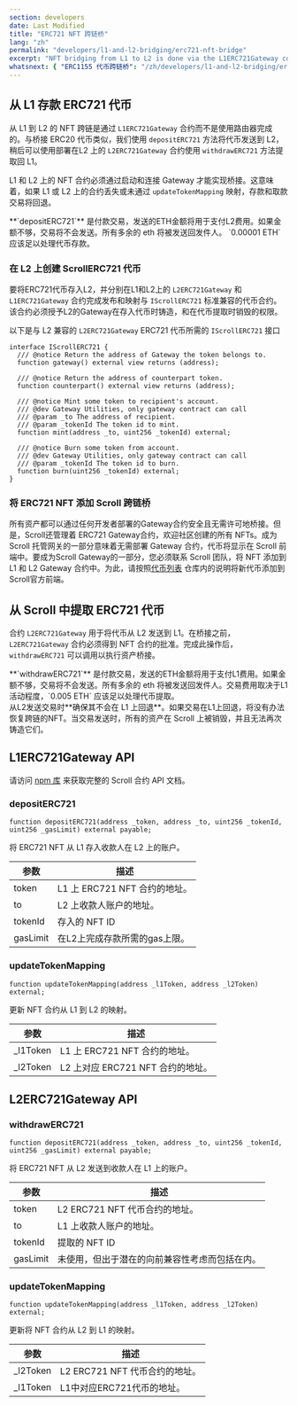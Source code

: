 ```yaml
---
section: developers
date: Last Modified
title: "ERC721 NFT 跨链桥"
lang: "zh"
permalink: "developers/l1-and-l2-bridging/erc721-nft-bridge"
excerpt: "NFT bridging from L1 to L2 is done via the L1ERC721Gateway contract instead of using a router."
whatsnext: { "ERC1155 代币跨链桥": "/zh/developers/l1-and-l2-bridging/erc1155-token-bridge/" }
---
```



## 从 L1 存款 ERC721 代币

从 L1 到 L2 的 NFT 跨链是通过 `L1ERC721Gateway` 合约而不是使用路由器完成的。与桥接 ERC20 代币类似，我们使用 `depositERC721` 方法将代币发送到 L2，稍后可以使用部署在L2 上的 `L2ERC721Gateway` 合约使用 `withdrawERC721` 方法提取回 L1。

L1 和 L2 上的 NFT 合约必须通过启动和连接 Gateway 才能实现桥接。这意味着，如果 L1 或 L2 上的合约丢失或未通过 `updateTokenMapping` 映射，存款和取款交易将回退。

<Aside type="tip" title="">
  **`depositERC721`** 是付款交易，发送的ETH金额将用于支付L2费用。如果金额不够，交易将不会发送。所有多余的 eth 将被发送回发件人。 `0.00001 ETH` 应该足以处理代币存款。
</Aside>

### 在 L2 上创建 ScrollERC721 代币

要将ERC721代币存入L2，并分别在L1和L2上的 `L2ERC721Gateway` 和 `L1ERC721Gateway` 合约完成发布和映射与 `IScrollERC721` 标准兼容的代币合约。该合约必须授予L2的Gateway在存入代币时铸造，和在代币提取时销毁的权限。

以下是与 L2 兼容的 `L2ERC721Gateway` ERC721 代币所需的 `IScrollERC721` 接口

```solidity
interface IScrollERC721 {
  /// @notice Return the address of Gateway the token belongs to.
  function gateway() external view returns (address);

  /// @notice Return the address of counterpart token.
  function counterpart() external view returns (address);

  /// @notice Mint some token to recipient's account.
  /// @dev Gateway Utilities, only gateway contract can call
  /// @param _to The address of recipient.
  /// @param _tokenId The token id to mint.
  function mint(address _to, uint256 _tokenId) external;

  /// @notice Burn some token from account.
  /// @dev Gateway Utilities, only gateway contract can call
  /// @param _tokenId The token id to burn.
  function burn(uint256 _tokenId) external;
}
```

### 将 ERC721 NFT 添加 Scroll 跨链桥

所有资产都可以通过任何开发者部署的Gateway合约安全且无需许可地桥接。但是，Scroll还管理着 ERC721 Gateway合约，欢迎社区创建的所有 NFTs。成为 Scroll 托管网关的一部分意味着无需部署 Gateway 合约，代币将显示在 Scroll 前端中。要成为Scroll Gateway的一部分，您必须联系 Scroll 团队，将 NFT 添加到 L1 和 L2 Gateway 合约中。为此，请按照[代币列表](https://github.com/scroll-tech/token-list) 仓库内的说明将新代币添加到Scroll官方前端。

## 从 Scroll 中提取 ERC721 代币

合约 `L2ERC721Gateway` 用于将代币从 L2 发送到 L1。在桥接之前， `L2ERC721Gateway` 合约必须得到 NFT 合约的批准。完成此操作后， `withdrawERC721` 可以调用以执行资产桥接。

<Aside type="tip" title="">
  **`withdrawERC721`** 是付款交易，发送的ETH金额将用于支付L1费用。如果金额不够，交易将不会发送。所有多余的 eth 将被发送回发件人。交易费用取决于L1活动程度，`0.005 ETH` 应该足以处理代币提取。
</Aside>

<Aside type="caution" title="">
  从L2发送交易时**确保其不会在 L1 上回退**。如果交易在L1上回退，将没有办法恢复跨链的NFT。当交易发送时，所有的资产在 Scroll 上被销毁，并且无法再次铸造它们。
</Aside>

## L1ERC721Gateway API

请访问 [npm 库](https://www.npmjs.com/package/@scroll-tech/contracts?activeTab=code) 来获取完整的 Scroll 合约 API 文档。

### depositERC721

```solidity
function depositERC721(address _token, address _to, uint256 _tokenId, uint256 _gasLimit) external payable;
```

将 ERC721 NFT 从 L1 存入收款人在 L2 上的账户。

| 参数 | 描述                                     |
| --------- | ------------------------------------------------- |
| token     | L1 上 ERC721 NFT 合约的地址。        |
| to        | L2 上收款人账户的地址。      |
| tokenId   | 存入的 NFT ID                          |
| gasLimit  | 在L2上完成存款所需的gas上限。 |

### updateTokenMapping

```solidity
function updateTokenMapping(address _l1Token, address _l2Token) external;
```

更新 NFT 合约从 L1 到 L2 的映射。

| 参数 | 描述                                   |
| --------- | ------------------------------------------------ |
| \_l1Token | L1 上 ERC721 NFT 合约的地址。            |
| \_l2Token | L2 上对应 ERC721 NFT 合约的地址。  |

## L2ERC721Gateway API

### withdrawERC721

```solidity
function depositERC721(address _token, address _to, uint256 _tokenId, uint256 _gasLimit) external payable;
```

将 ERC721 NFT 从 L2 发送到收款人在 L1 上的账户。

| 参数 | 描述                                                           |
| --------- | ------------------------------------------------------------------------ |
| token     | L2 ERC721 NFT 代币合约的地址。                          |
| to        | L1 上收款人账户的地址。                             |
| tokenId   | 提取的 NFT ID                                                 |
| gasLimit  | 未使用，但出于潜在的向前兼容性考虑而包括在内。 |

### updateTokenMapping

```solidity
function updateTokenMapping(address _l1Token, address _l2Token) external;
```

更新将 NFT 合约从 L2 到 L1 的映射。

| 参数 | 描述                                     |
| --------- | ------------------------------------------------ |
| \_l2Token | L2 ERC721 NFT 代币合约的地址。              |
| \_l1Token | L1中对应ERC721代币的地址。 |
